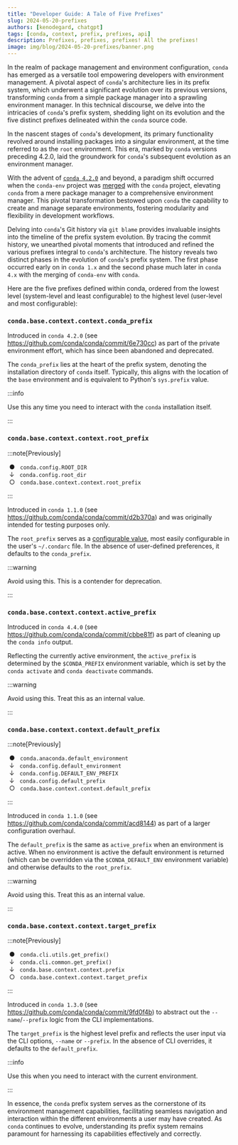 ```yaml
---
title: "Developer Guide: A Tale of Five Prefixes"
slug: 2024-05-20-prefixes
authors: [kenodegard, chatgpt]
tags: [conda, context, prefix, prefixes, api]
description: Prefixes, prefixes, prefixes! All the prefixes!
image: img/blog/2024-05-20-prefixes/banner.png
---
```


[conda-env-pr]: https://github.com/conda/conda/pull/2950
[conda-4.2.0]: https://github.com/conda/conda/releases/tag/4.2.0
[condarc]: https://docs.conda.io/projects/conda/en/stable/user-guide/configuration/use-condarc.html

In the realm of package management and environment configuration, `conda` has
emerged as a versatile tool empowering developers with environment management. A
pivotal aspect of `conda`'s architecture lies in its prefix system, which
underwent a significant evolution over its previous versions, transforming `conda` from a
simple package manager into a sprawling environment manager. In this technical
discourse, we delve into the intricacies of `conda`'s prefix system, shedding
light on its evolution and the five distinct prefixes delineated within the
`conda` source code.

<!-- truncate -->

In the nascent stages of `conda`'s development, its primary functionality
revolved around installing packages into a singular environment, at the time
referred to as the `root` environment. This era, marked by `conda` versions
preceding 4.2.0, laid the groundwork for `conda`'s subsequent evolution as an
environment manager.

With the advent of [`conda 4.2.0`][conda-4.2.0] and beyond, a paradigm shift
occurred when the `conda-env` project was [merged][conda-env-pr] with the
`conda` project, elevating `conda` from a mere package manager to a
comprehensive environment manager. This pivotal transformation bestowed upon
`conda` the capability to create and manage separate environments, fostering
modularity and flexibility in development workflows.

Delving into `conda`'s Git history via `git blame` provides invaluable insights
into the timeline of the prefix system evolution. By tracing the commit history,
we unearthed pivotal moments that introduced and refined the various prefixes
integral to `conda`'s architecture. The history reveals two distinct phases in
the evolution of `conda`'s prefix system. The first phase occurred early on in
`conda 1.x` and the second phase much later in `conda 4.x` with the merging of
`conda-env` with `conda`.

Here are the five prefixes defined within conda, ordered from the lowest level (system-level
and least configurable) to the highest level (user-level and most configurable):

### `conda.base.context.context.conda_prefix`

Introduced in `conda 4.2.0` (see https://github.com/conda/conda/commit/6e730cc)
as part of the private environment effort, which has since been abandoned and
deprecated.

The `conda_prefix` lies at the heart of the prefix system, denoting the
installation directory of `conda` itself. Typically, this aligns with the
location of the `base` environment and is equivalent to Python's `sys.prefix`
value.

:::info

Use this any time you need to interact with the `conda` installation itself.

:::

### `conda.base.context.context.root_prefix`

:::note[Previously]

&nbsp;●&nbsp;&nbsp;&nbsp;`conda.config.ROOT_DIR`\
&nbsp;↓&nbsp;&nbsp;&nbsp;`conda.config.root_dir`\
&nbsp;○&nbsp;&nbsp;&nbsp;`conda.base.context.context.root_prefix`

:::

Introduced in `conda 1.1.0` (see https://github.com/conda/conda/commit/d2b370a)
and was originally intended for testing purposes only.

The `root_prefix` serves as a [configurable value][condarc], most easily
configurable in the user's `~/.condarc` file. In the absence of user-defined
preferences, it defaults to the `conda_prefix`.

:::warning

Avoid using this. This is a contender for deprecation.

:::

### `conda.base.context.context.active_prefix`

Introduced in `conda 4.4.0` (see https://github.com/conda/conda/commit/cbbe81f)
as part of cleaning up the `conda info` output.

Reflecting the currently active environment, the `active_prefix` is determined
by the `$CONDA_PREFIX` environment variable, which is set by the `conda activate`
and `conda deactivate` commands.

:::warning

Avoid using this. Treat this as an internal value.

:::

### `conda.base.context.context.default_prefix`

:::note[Previously]

&nbsp;●&nbsp;&nbsp;&nbsp;`conda.anaconda.default_environment`\
&nbsp;↓&nbsp;&nbsp;&nbsp;`conda.config.default_environment`\
&nbsp;↓&nbsp;&nbsp;&nbsp;`conda.config.DEFAULT_ENV_PREFIX`\
&nbsp;↓&nbsp;&nbsp;&nbsp;`conda.config.default_prefix`\
&nbsp;○&nbsp;&nbsp;&nbsp;`conda.base.context.context.default_prefix`

:::

Introduced in `conda 1.1.0` (see https://github.com/conda/conda/commit/acd8144)
as part of a larger configuration overhaul.

The `default_prefix` is the same as `active_prefix` when an environment is
active. When no environment is active the default environment is returned
(which can be overridden via the `$CONDA_DEFAULT_ENV` environment variable)
and otherwise defaults to the `root_prefix`.

:::warning

Avoid using this. Treat this as an internal value.

:::

### `conda.base.context.context.target_prefix`

:::note[Previously]

&nbsp;●&nbsp;&nbsp;&nbsp;`conda.cli.utils.get_prefix()`\
&nbsp;↓&nbsp;&nbsp;&nbsp;`conda.cli.common.get_prefix()`\
&nbsp;↓&nbsp;&nbsp;&nbsp;`conda.base.context.context.prefix`\
&nbsp;○&nbsp;&nbsp;&nbsp;`conda.base.context.context.target_prefix`

:::

Introduced in `conda 1.3.0` (see https://github.com/conda/conda/commit/9fd0f4b)
to abstract out the `--name`/`--prefix` logic from the CLI implementations.

The `target_prefix` is the highest level prefix and reflects the user input
via the CLI options, `--name` or `--prefix`. In the absence of CLI overrides,
it defaults to the `default_prefix`.

:::info

Use this when you need to interact with the current environment.

:::

In essence, the `conda` prefix system serves as the cornerstone of its environment
management capabilities, facilitating seamless navigation and interaction within
the different environments a user may have created. As `conda` continues to
evolve, understanding its prefix system remains paramount for harnessing its
capabilities effectively and correctly.
